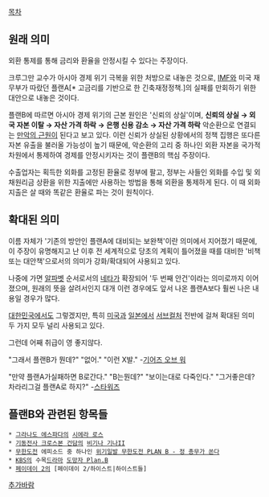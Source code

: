 [[목차]]

== 원래 의미 ==
외환 통제를 통해 금리와 환율을 안정시킬 수 있다는 주장이다.

크루그만 교수가 아시아 경제 위기 극복을 위한 처방으로 내놓은 것으로, [[IMF]]와 미국 재무부가 따랐던 플랜A[* 고금리를 기반으로 한 긴축재정정책.]의 실패를 만회하기 위한 대안으로 내놓은 것이다.

플랜B에 따르면 아시아 경제 위기의 근본 원인은 '신뢰의 상실'이며, '''신뢰의 상실 → 외국 자본 이탈 → 자산 가격 하락 → 은행 신용 감소 → 자산 가격 하락''' 악순환으로 연결되는 [[만악의 근원]]이 된다고 보고 있다. 이런 신뢰가 상실된 상황에서의 정책 집행은 또다른 자본 유출을 불러올 가능성이 높기 때문에, 악순환의 고리 중 하나인 외환 자본을 국가적 차원에서 통제하여 경제를 안정시키자는 것이 플랜B의 핵심 주장이다.

수출업자는 획득한 외화를 고정된 환율로 정부에 팔고, 정부는 사들인 외화를 수입 및 외채원리금 상환을 위한 지출에만 사용하는 방법을 통해 외환을 통제하게 된다. 이 때 외화 지출은 살 때와 똑같은 환율로 파는 것이 원칙이다.


== 확대된 의미 ==
이름 자체가 '기존의 방안인 플랜A에 대비되는 보완책'이란 의미에서 지어졌기 때문에, 이 주장이 유명해지고 난 이후 전 세계적으로 당초의 계획이 틀어졌을 때를 대비한 '비책 또는 대안책'으로서의 의미가 강화/확대되어 사용되고 있다.

나중에 가면 [[알파벳]] 순서로서의 [[네타]]가 확장되어 '두 번째 안건'이라는 의미로까지 이어졌으며, 원래의 뜻을 살려서인지 대개 이런 경우에도 앞서 나온 플랜A보다 훨씬 나은 내용일 경우가 많다.

[[대한민국]]에서도 그렇겠지만, 특히 [[미국]]과 [[일본]]에서 [[서브컬처]] 전반에 걸쳐 확대된 의미 두 가지 모두 널리 사용되고 있다.

그런데 어째 취급이 영 좋지않다.

"그래서 플랜B가 뭔데?" "없어." "이런 X발." -[[기어즈 오브 워]]

"만약 플랜A가실패하면 B로간다." "B는뭔데?" "보이는대로 다죽인다." "그거좋은데? 차라리그걸 플랜A로 하지?" -[[스타워즈]]

== 플랜B와 관련된 항목들 ==
 * [[그라나도 에스파다]]의 [[시에라 로스]]
 * [[기동전사 크로스본 건담]]의 [[비기나 기나II]]
 * [[무한도전]] 에피소드 중 하나인 [[위기일발 무한도전 PLAN B - 정 총무가 쏜다]]
 * [[KBS]]의 수목[[드라마]] [[도망자 Plan.B]]
 * [[페이데이 2]]의 [페이데이 2/하이스트|하이스트들]


[[추가바람]]
